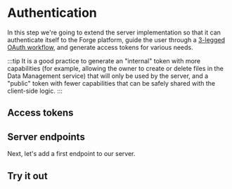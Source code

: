 



# Authentication

In this step we're going to extend the server implementation so that it can authenticate itself
to the Forge platform, guide the user through a [3-legged OAuth workflow](https://forge.autodesk.com/en/docs/oauth/v2/tutorials/get-3-legged-token),
and generate access tokens for various needs.

:::tip
It is a good practice to generate an "internal" token with more capabilities (for example,
allowing the owner to create or delete files in the Data Management service) that will only be used
by the server, and a "public" token with fewer capabilities that can be safely shared with
the client-side logic.
:::

## Access tokens

<Tabs groupId="development-environment">
    <TabItem value="nodejs-vscode" label="Node.js & VSCode" default>
        <NodeJsVsCodeTokens />
    </TabItem>
    <TabItem value="dotnet-vscode" label=".NET 6 & VSCode" default>
        <DotNetVsCodeTokens />
    </TabItem>
    <TabItem value="dotnet-vs2022" label=".NET 6 & VS2022" default>
        <DotNetVs2022Tokens />
    </TabItem>
</Tabs>

## Server endpoints

Next, let's add a first endpoint to our server. 

<Tabs groupId="development-environment">
    <TabItem value="nodejs-vscode" label="Node.js & VSCode" default>
        <NodeJsVsCodeEndpoints />
    </TabItem>
    <TabItem value="dotnet-vscode" label=".NET 6 & VSCode" default>
        <DotNetVsCodeEndpoints />
    </TabItem>
    <TabItem value="dotnet-vs2022" label=".NET 6 & VS2022" default>
        <DotNetVs2022Endpoints />
    </TabItem>
</Tabs>

## Try it out

<Tabs groupId="development-environment">
    <TabItem value="nodejs-vscode" label="Node.js & VSCode" default>
        <NodeJsVsCodeTest />
    </TabItem>
    <TabItem value="dotnet-vscode" label=".NET 6 & VSCode" default>
        <DotNetVsCodeTest />
    </TabItem>
    <TabItem value="dotnet-vs2022" label=".NET 6 & VS2022" default>
        <DotNetVs2022Test />
    </TabItem>
</Tabs>
